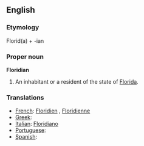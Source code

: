 ==English==

===Etymology===
Florid(a) + -ian

===Proper noun===
'''Floridian'''
# An inhabitant or a resident of the state of [[Florida]].

===Translations===
*[[French]]: [[Floridien]] {{m}}, [[Floridienne]] {{f}}
*[[Greek]]:
*[[Italian]]: [[Floridiano]]
*[[Portuguese]]:
*[[Spanish]]: